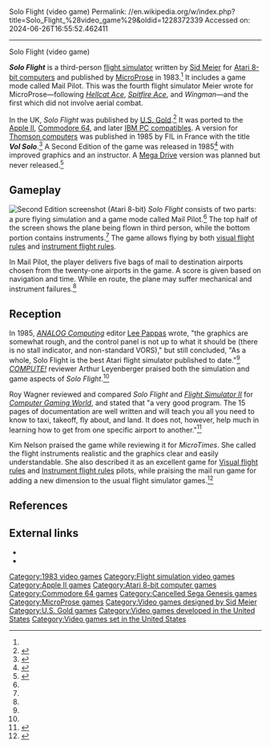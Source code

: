 Solo Flight (video game)
Permalink: //en.wikipedia.org/w/index.php?title=Solo_Flight_%28video_game%29&oldid=1228372339
Accessed on: 2024-06-26T16:55:52.462411



------
Solo Flight (video game)
{{Infobox video game
| title = Solo Flight
| image = Solo_Flight_(video_game)_Cover_Art.jpg
| caption = 
| developer = [[MicroProse]]
| publisher = MicroProse<br>[[U.S. Gold]] (UK)<br>FIL (Thomson)
| designer = [[Sid Meier]]<ref name=giantlist/>
| released = {{vgrelease|NA|1983}}{{vgrelease|UK|1984}}
| genre = [[Simulation game|Simulation]]
| modes = [[Single-player video game|Single-player]]
| platforms = [[Atari 8-bit]], [[Apple II]], [[Commodore 64]], [[IBM Personal Computer|IBM PC]], [[Thomson computers|Thomson]]
}}

'''''Solo Flight''''' is a third-person [[amateur flight simulator|flight simulator]] written by [[Sid Meier]] for [[Atari 8-bit computers]] and published by [[MicroProse]] in 1983.<ref name="giantlist"/> It includes a game mode called Mail Pilot. This was the fourth flight simulator Meier wrote for MicroProse—following ''[[Hellcat Ace]]'', ''[[Spitfire Ace]]'', and ''Wingman''—and the first which did not involve aerial combat.

In the UK, ''Solo Flight'' was published by [[U.S. Gold]].<ref>{{cite web|title=Solo Flight (U.S. Gold)|url=http://www.atarimania.com/game-atari-400-800-xl-xe-solo-flight_13354.html|website=Atari Mania}}</ref> It was ported to the [[Apple II]], [[Commodore 64]], and later [[IBM PC compatible]]s. A version for [[Thomson computers]] was published in 1985 by FIL in France with the title '''''Vol Solo'''''.<ref>{{cite web|title=Vol Solo (Thomson Computer)|url=http://dcmoto.free.fr/programmes/vol-solo/index.html|website=DCMOTO|url-status=dead|archive-url=https://web.archive.org/web/20191105054349/http://dcmoto.free.fr/programmes/vol-solo/index.html|archive-date=2019-11-05}}</ref> A Second Edition of the game was released in 1985<ref>{{cite web|title=Solo Flight - Second Edition|url=http://www.atarimania.com/game-atari-400-800-xl-xe-solo-flight-second-edition_11826.html|website=Atari Mania}}</ref> with improved graphics and an instructor. A [[Mega Drive]] version was planned but never released.<ref name="MM17a1">{{cite magazine|url=https://archive.org/details/Mean_Machines_Issue_17_1992-02_EMAP_Images_GB/page/n11/mode/1up|title=News Special - CES Show: Games List - Megadrive|magazine=[[Mean Machines]]|issue=17|publisher=[[EMAP]]|date=February 1992|page=12}}</ref>

==Gameplay==
[[File:Solo_Flight_(video_game)_Second_Edition_Atari_8-bit_PAL_screenshot.png|thumb|left|Second Edition screenshot (Atari 8-bit)]]
''Solo Flight'' consists of two parts: a pure flying simulation and a game mode called Mail Pilot.<ref name=leyenberger/> The top half of the screen shows the plane being flown in third person, while the bottom portion contains instruments.<ref name=pappas/> The game allows flying by both [[visual flight rules]] and [[instrument flight rules]].

In Mail Pilot, the player delivers five bags of mail to destination airports chosen from the twenty-one airports in the game. A score is given based on navigation and time. While en route, the plane may suffer mechanical and instrument failures.<ref name=leyenberger/>

==Reception==
In 1985, ''[[ANALOG Computing]]'' editor [[Lee Pappas]] wrote, "the graphics are somewhat rough, and the control panel is not up to what it should be (there is no stall indicator, and non-standard VORS)," but still concluded, "As a whole, Solo Flight is the best Atari flight simulator published to date."<ref name=pappas/> ''[[Compute!|COMPUTE!]]'' reviewer Arthur Leyenberger praised both the simulation and game aspects of ''Solo Flight''.<ref name=leyenberger/>

Roy Wagner reviewed and compared ''Solo Flight'' and ''[[Flight Simulator II (Sublogic)|Flight Simulator II]]'' for ''[[Computer Gaming World]]'', and stated that "a very good program. The 15 pages of documentation are well written and will teach you all you need to know to taxi, takeoff, fly about, and land. It does not, however, help much in learning how to get from one specific airport to another."<ref name="CGW17">{{cite magazine |last=Wagner |first=Roy |title=Two Flight Simulators |magazine=Computer Gaming World |date=August 1984 |volume=1 |issue=17 |pages=28–29, 39}}</ref>

Kim Nelson praised the game while reviewing it for ''MicroTimes''. She called the flight instruments realistic and the graphics clear and easily understandable. She also described it as an excellent game for [[Visual flight rules]] and [[Instrument flight rules]] pilots, while praising the mail run game for adding a new dimension to the usual flight simulator games.<ref>{{cite magazine |title=Reviews: Solo Flight |magazine=MicroTimes |publisher=BAM Publications Inc. |volume=1 |issue=1 |date=May 1984 |page=7}}</ref>

==References==
{{reflist|refs=
<ref name="leyenberger">{{cite journal|last1=Leyenberger|first1=Arthur|title=Review: Solo Flight|journal=Compute!|date=March 1985|issue=58|page=70|url=https://www.atarimagazines.com/compute/issue58/review_solo_flight.html}}</ref>
<ref name="pappas">{{cite journal|last1=Pappas|first1=Lee|title=Review: Solo Flight|journal=ANALOG Computing|date=February 1984|issue=16|url=https://www.atarimagazines.com/compute/issue58/review_solo_flight.html}}</ref>
<ref name="giantlist">{{cite web|title=The Giant List of Classic Game Programmers|url=https://dadgum.com/giantlist/ |last1=Hague |first1=James}}</ref>
}}

==External links==
* {{atarimania|id=13353}}
* {{lemon64 game|id=2372|name=Solo Flight}}

[[Category:1983 video games]]
[[Category:Flight simulation video games]]
[[Category:Apple II games]]
[[Category:Atari 8-bit computer games]]
[[Category:Commodore 64 games]]
[[Category:Cancelled Sega Genesis games]]
[[Category:MicroProse games]]
[[Category:Video games designed by Sid Meier]]
[[Category:U.S. Gold games]]
[[Category:Video games developed in the United States]]
[[Category:Video games set in the United States]]